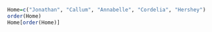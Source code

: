 
```r
Home=c("Jonathan", "Callum", "Annabelle", "Cordelia", "Hershey") 
order(Home) 
Home[order(Home)] 
```  
 

